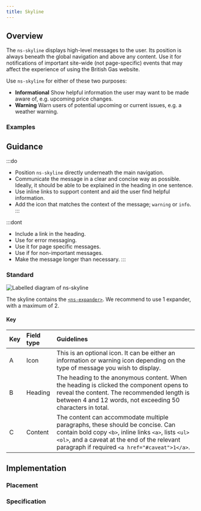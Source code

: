 ```yaml
---
title: Skyline
---
```




## Overview

<CompDetails name={componentName} />

The `ns-skyline` displays high-level messages to the user. Its position is always beneath the global navigation and above any content. Use it for notifications of important site-wide (not page-specific) events that may affect the experience of using the British Gas website.

Use `ns-skyline` for either of these two purposes:
- **Informational**
Show helpful information the user may want to be made aware of, e.g. upcoming price changes.
- **Warning**
Warn users of potential upcoming or current issues, e.g. a weather warning.

### Examples

<ExampleViewer type="standard" />

## Guidance

:::do
- Position `ns-skyline` directly underneath the main navigation.
- Communicate the message in a clear and concise way as possible. Ideally, it should be able to be explained in the heading in one sentence.
- Use inline links to support content and aid the user find helpful information.
- Add the icon that matches the context of the message; `warning` or `info`.
:::

:::dont
- Include a link in the heading.
- Use for error messaging.
- Use it for page specific messages.
- Use if for non-important messages.
- Make the message longer than necessary.
:::

### Standard

![Labelled diagram of ns-skyline](@assets/components/ns-skyline/guidance.webp)

The skyline contains the [`<ns-expander>`](/components/ns-expander). We recommend to use 1 expander, with a maximum of 2.

#### Key

| Key | Field type | Guidelines |
| :--- | :--- | :--- |
| <span class="marker">A</span> | Icon | This is an optional icon. It can be either an information or warning icon depending on the type of message you wish to display. |
| <span class="marker">B</span> | Heading | The heading to the anonymous content. When the heading is clicked the component opens to reveal the content. The recommended length is between 4 and 12 words, not exceeding 50 characters in total. |
| <span class="marker">C</span> | Content | The content can accommodate multiple paragraphs, these should be concise. Can contain bold copy `<b>`, inline links `<a>`, lists `<ul>` `<ol>`, and a caveat at the end of the relevant paragraph if required `<a href="#caveat">1</a>`.|

## Implementation

### Placement

<Placement name={componentName} />

### Specification

<Specification name={componentName} />
